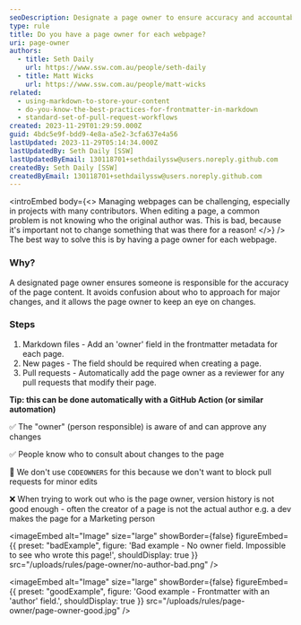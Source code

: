 ```yaml
---
seoDescription: Designate a page owner to ensure accuracy and accountability for webpage content
type: rule
title: Do you have a page owner for each webpage?
uri: page-owner
authors:
  - title: Seth Daily
    url: https://www.ssw.com.au/people/seth-daily
  - title: Matt Wicks
    url: https://www.ssw.com.au/people/matt-wicks
related:
  - using-markdown-to-store-your-content
  - do-you-know-the-best-practices-for-frontmatter-in-markdown
  - standard-set-of-pull-request-workflows
created: 2023-11-29T01:29:59.000Z
guid: 4bdc5e9f-bdd9-4e8a-a5e2-3cfa637e4a56
lastUpdated: 2023-11-29T05:14:34.000Z
lastUpdatedBy: Seth Daily [SSW]
lastUpdatedByEmail: 130118701+sethdailyssw@users.noreply.github.com
createdBy: Seth Daily [SSW]
createdByEmail: 130118701+sethdailyssw@users.noreply.github.com
---
```


<introEmbed
  body={<>
Managing webpages can be challenging, especially in projects with many contributors. When editing a page, a common problem is not knowing who the original author was. This is bad, because it's important not to change something that was there for a reason!
  </>}
/>
The best way to solve this is by having a page owner for each webpage.

### Why?

A designated page owner ensures someone is responsible for the accuracy of the page content. It avoids confusion about who to approach for major changes, and it allows the page owner to keep an eye on changes.

### Steps

1. Markdown files - Add an 'owner' field in the frontmatter metadata for each page.
2. New pages - The field should be required when creating a page.
3. Pull requests - Automatically add the page owner as a reviewer for any pull requests that modify their page.

**Tip: this can be done automatically with a GitHub Action (or similar automation)**

✅ The "owner" (person responsible) is aware of and can approve any changes

✅ People know who to consult about changes to the page

🤔 We don't use `CODEOWNERS` for this because we don't want to block pull requests for minor edits

❌ When trying to work out who is the page owner, version history is not good enough - often the creator of a page is not the actual author e.g. a dev makes the page for a Marketing person

<imageEmbed
  alt="Image"
  size="large"
  showBorder={false}
  figureEmbed={{
    preset: "badExample",
    figure: 'Bad example - No owner field. Impossible to see who wrote this page!',
    shouldDisplay: true
  }}
  src="/uploads/rules/page-owner/no-author-bad.png"
/>

<imageEmbed
  alt="Image"
  size="large"
  showBorder={false}
  figureEmbed={{
    preset: "goodExample",
    figure: 'Good example - Frontmatter with an \'author\' field.',
    shouldDisplay: true
  }}
  src="/uploads/rules/page-owner/page-owner-good.jpg"
/>
